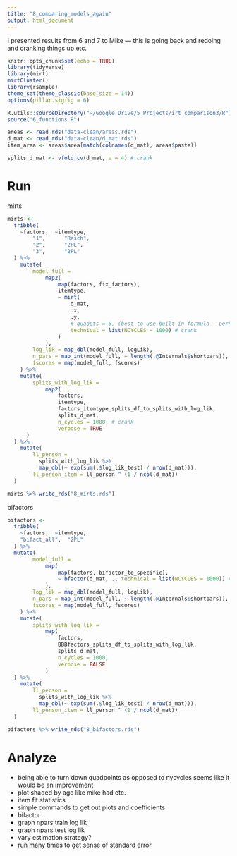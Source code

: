 ```yaml
---
title: "8_comparing_models_again"
output: html_document
---
```


I presented results from 6 and 7 to Mike — this is going back and redoing and cranking things up etc. 

```r
knitr::opts_chunk$set(echo = TRUE)
library(tidyverse)
library(mirt)
mirtCluster()
library(rsample)
theme_set(theme_classic(base_size = 14))
options(pillar.sigfig = 6)

R.utils::sourceDirectory("~/Google_Drive/5_Projects/irt_comparison3/R")
source("6_functions.R")

areas <- read_rds("data-clean/areas.rds")
d_mat <- read_rds("data-clean/d_mat.rds")
item_area <- areas$area[match(colnames(d_mat), areas$paste)]

splits_d_mat <- vfold_cv(d_mat, v = 4) # crank
```

# Run

mirts

```r
mirts <- 
  tribble(
    ~factors,  ~itemtype,
        "1",      "Rasch",
        "2",      "2PL",
        "3",      "2PL"
  ) %>% 
    mutate(
        model_full =
            map2(
                map(factors, fix_factors),
                itemtype,
                ~ mirt(
                    d_mat,
                    .x, 
                    .y,
                    # quadpts = 6, (best to use built in formula — perhaps?)
                    technical = list(NCYCLES = 1000) # crank
                )
            ),
        log_lik = map_dbl(model_full, logLik),
        n_pars = map_int(model_full, ~ length(.@Internals$shortpars)),
        fscores = map(model_full, fscores)
    ) %>% 
    mutate(
        splits_with_log_lik = 
            map2(
                factors, 
                itemtype, 
                factors_itemtype_splits_df_to_splits_with_log_lik, 
                splits_d_mat,
                n_cycles = 1000, # crank
                verbose = TRUE
      )
  ) %>% 
    mutate(
        ll_person = 
          splits_with_log_lik %>% 
          map_dbl(~ exp(sum(.$log_lik_test) / nrow(d_mat))),
        ll_person_item = ll_person ^ (1 / ncol(d_mat))
  )

mirts %>% write_rds("8_mirts.rds")
```

bifactors

```r
bifactors <- 
  tribble(
    ~factors,  ~itemtype,
    "bifact_all",  "2PL"
  ) %>% 
  mutate(
        model_full =
            map(
                map(factors, bifactor_to_specific),
                ~ bfactor(d_mat, ., technical = list(NCYCLES = 1000)) # crank
            ),
        log_lik = map_dbl(model_full, logLik),
        n_pars = map_int(model_full, ~ length(.@Internals$shortpars)),
        fscores = map(model_full, fscores)
    ) %>% 
    mutate(
        splits_with_log_lik = 
            map(
                factors, 
                BBBfactors_splits_df_to_splits_with_log_lik, 
                splits_d_mat,
                n_cycles = 1000,
                verbose = FALSE
            )
  ) %>% 
    mutate(
        ll_person = 
          splits_with_log_lik %>% 
          map_dbl(~ exp(sum(.$log_lik_test) / nrow(d_mat))),
        ll_person_item = ll_person ^ (1 / ncol(d_mat))
  )

bifactors %>% write_rds("8_bifactors.rds")
```

# Analyze

- being able to turn down quadpoints as opposed to nycycles seems like it would be an improvement
- plot shaded by age like mike had etc.
- item fit statistics 
- simple commands to get out plots and coefficients 
- bifactor
- graph npars train log lik
- graph npars test log lik
- vary estimation strategy?
- run many times to get sense of standard error


